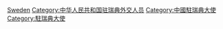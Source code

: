 [[Category:中华人民共和国驻外大使|Sweden]]
[[Category:中华人民共和国驻瑞典外交人员|Category:中华人民共和国驻瑞典外交人员]]
[[Category:中國駐瑞典大使|Category:中國駐瑞典大使]]
[[Category:駐瑞典大使|Category:駐瑞典大使]]